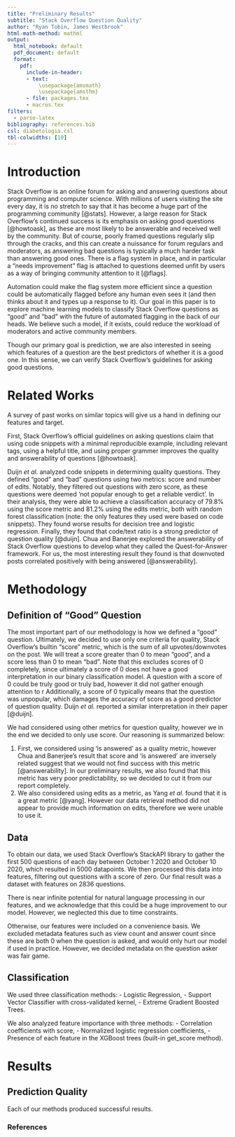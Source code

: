 ```yaml
---
title: "Preliminary Results"
subtitle: "Stack Overflow Question Quality"
author: "Ryan Tobin, James Westbrook"
html-math-method: mathml
output:
  html_notebook: default
  pdf_document: default
  format: 
    pdf:
      include-in-header:
      - text:
          \usepackage{amsmath}
          \usepackage{amsthm}
      - file: packages.tex
      - macros.tex
filters:
  - parse-latex
bibliography: references.bib
csl: diabetologia.csl
tbl-colwidths: [10]
---
```

# Introduction
Stack Overflow is an online forum for asking and answering questions about programming and computer science. With millions of users visiting the site every day, it is no stretch to say that it has become a huge part of the programming community [@stats]. However, a large reason for Stack Overflow's continued success is its emphasis on asking good questions [@howtoask], as these are most likely to be answerable and received well by the community. But of course, poorly framed questions regularly slip through the cracks, and this can create a nuissance for forum regulars and moderators, as answering bad questions is typically a much harder task than answering good ones. There is a flag system in place, and in particular a "needs improvement" flag is attached to questions deemed unfit by users as a way of bringing community attention to it [@flags].

Automation could make the flag system more efficient since a question could be automatically flagged before any human even sees it (and then thinks about it and types up a response to it). Our goal in this paper is to explore machine learning models to classify Stack Overflow questions as "good" and "bad" with the future of automated flagging in the back of our heads. We believe such a model, if it exists, could reduce the workload of moderators and active community members.

Though our primary goal is prediction, we are also interested in seeing which features of a question are the best predictors of whether it is a good one. In this sense, we can verify Stack Overflow's guidelines for asking good questions.

# Related Works
A survey of past works on similar topics will give us a hand in defining our features and target.

First, Stack Overflow's official guidelines on asking questions claim that using code snippets with a minimal reproducible example, including relevant tags, using a helpful title, and using proper grammer improves the quality and answerability of questions [@howtoask].

Duijn *et al.* analyzed code snippets in determining quality questions. They defined "good" and "bad" questions using two metrics: score and number of edits. Notably, they filtered out questions with zero score, as these questions were deemed 'not popular enough to get a reliable verdict'. In their analysis, they were able to achieve a classification accuracy of 79.8% using the score metric and 81.2% using the edits metric, both with random forest classification (note: the only features they used were based on code snippets). They found worse results for decision tree and logistic regression. Finally, they found that code/text ratio is a strong predictor of question quality [@duijn].
<!-- Correa and Sureka analyzed "closed" questions, which are questions deemed unhelpful to the forum and thus were closed off from further contribution. Through the use of several classification methods, they achieved relative success in predicting closed/not closed questions. Some of the most important features they observed are code snippet length and title length - short code snippets and titles were strong indicators of a closed question. These features will be used in our analysis [@closed]. --> 
<!--I don't think we need to include this paragraph because closed questions are not what we are interested in, and these features are absolutely not specific to this study.-->
Chua and Banerjee explored the answerability of Stack Overflow questions to develop what they called the Quest-for-Answer framework. For us, the most interesting result they found is that downvoted posts correlated positively with being answered [@answerability].

# Methodology
<!-- 
Probably won't have space for discussion on concrete research question, but still good to have in the back of our minds
- RQ1: How well can we predict whether a Stack Overflow question is good or bad?
- RQ2: What are the most important features in a good Stack Overflow question? -->
## Definition of "Good" Question
The most important part of our methodology is how we defined a "good" question. Ultimately, we decided to use only one criteria for quality, Stack Overflow's builtin "score" metric, which is the sum of all upvotes/downvotes on the post. We will treat a score greater than 0 to mean "good", and a score less than 0 to mean "bad". Note that this excludes scores of 0 completely, since ultimately a score of 0 does not have a good interpretation in our binary classification model. A question with a score of 0 could be truly good or truly bad, however it did not gather enough attention to r
Additionally, a score of 0 typically means that the question was unpopular, which damages the accuracy of score as a good predictor of question quality. Duijn *et al.* reported a similar interpretation in their paper [@duijn].

We had considered using other metrics for question quality, however we in the end we decided to only use score. Our reasoning is summarized below:

1. First, we considered using 'is answered' as a quality metric, however Chua and Banerjee's result that score and 'is answered' are inversely related suggest that we would not find success with this metric [@answerability]. In our preliminary results, we also found that this metric has very poor predictability, so we decided to cut it from our report completely.
2. We also considered using edits as a metric, as Yang *et al.* found that it is a great metric [@yang]. However our data retrieval method did not appear to provide much information on edits, therefore we were unable to use it.

## Data
To obtain our data, we used Stack Overflow's StackAPI library to gather the first 500 questions of each day between October 1 2020 and October 10 2020, which resulted in 5000 datapoints. We then processed this data into features, filtering out questions with a score of zero. Our final result was a dataset with features on 2836 questions.

There is near infinite potential for natural language processing in our features, and we acknowledge that this could be a huge improvement to our model. However, we neglected this due to time constraints.

Otherwise, our features were included on a convenience basis. We excluded metadata features such as view count and answer count since these are both 0 when the question is asked, and would only hurt our model if used in practice. However, we decided metadata on the question asker was fair game.

## Classification
We used three classification methods: 
- Logistic Regression, 
- Support Vector Classifier with cross-validated kernel,
- Extreme Gradient Boosted Trees. 

We also analyzed feature importance with three methods:
- Correlation coefficients with score,
- Normalized logistic regression coefficients,
- Presence of each feature in the XGBoost trees (built-in get_score method).

# Results
## Prediction Quality
Each of our methods produced successful results. 

### References
::: {#refs}
:::